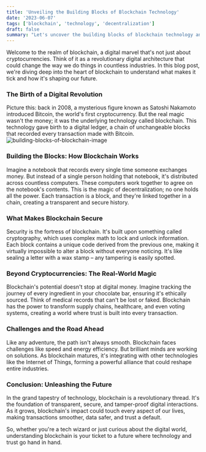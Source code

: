 ```yaml
---
title: 'Unveiling the Building Blocks of Blockchain Technology'
date: '2023-06-07'
tags: ['blockchain', 'technology', 'decentralization']
draft: false
summary: "Let's uncover the building blocks of blockchain technology and its potential impact on various industries."
---
```


Welcome to the realm of blockchain, a digital marvel that's not just about cryptocurrencies. Think of it as a revolutionary digital architecture that could change the way we do things in countless industries. In this blog post, we're diving deep into the heart of blockchain to understand what makes it tick and how it's shaping our future.

### The Birth of a Digital Revolution

Picture this: back in 2008, a mysterious figure known as Satoshi Nakamoto introduced Bitcoin, the world's first cryptocurrency. But the real magic wasn't the money; it was the underlying technology called blockchain. This technology gave birth to a digital ledger, a chain of unchangeable blocks that recorded every transaction made with Bitcoin.
![building-blocks-of-blockchain-image](/static/images/blog/blockchain-proto.jpeg)

### Building the Blocks: How Blockchain Works

Imagine a notebook that records every single time someone exchanges money. But instead of a single person holding that notebook, it's distributed across countless computers. These computers work together to agree on the notebook's contents. This is the magic of decentralization; no one holds all the power. Each transaction is a block, and they're linked together in a chain, creating a transparent and secure history.

### What Makes Blockchain Secure

Security is the fortress of blockchain. It's built upon something called cryptography, which uses complex math to lock and unlock information. Each block contains a unique code derived from the previous one, making it virtually impossible to alter a block without everyone noticing. It's like sealing a letter with a wax stamp – any tampering is easily spotted.

### Beyond Cryptocurrencies: The Real-World Magic

Blockchain's potential doesn't stop at digital money. Imagine tracking the journey of every ingredient in your chocolate bar, ensuring it's ethically sourced. Think of medical records that can't be lost or faked. Blockchain has the power to transform supply chains, healthcare, and even voting systems, creating a world where trust is built into every transaction.

### Challenges and the Road Ahead

Like any adventure, the path isn't always smooth. Blockchain faces challenges like speed and energy efficiency. But brilliant minds are working on solutions. As blockchain matures, it's integrating with other technologies like the Internet of Things, forming a powerful alliance that could reshape entire industries.

### Conclusion: Unleashing the Future

In the grand tapestry of technology, blockchain is a revolutionary thread. It's the foundation of transparent, secure, and tamper-proof digital interactions. As it grows, blockchain's impact could touch every aspect of our lives, making transactions smoother, data safer, and trust a default.

So, whether you're a tech wizard or just curious about the digital world, understanding blockchain is your ticket to a future where technology and trust go hand in hand.

